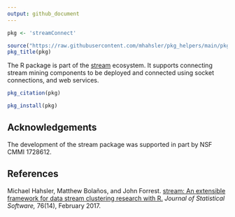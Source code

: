 ```yaml
---
output: github_document
---
```


```r
pkg <- 'streamConnect'

source("https://raw.githubusercontent.com/mhahsler/pkg_helpers/main/pkg_helpers.R")
pkg_title(pkg)
```

The R package is part of the  [stream](https://github.com/mhahsler/stream) ecosystem. It 
supports connecting stream mining components to be deployed and connected using 
socket connections, and web services.

```r
pkg_citation(pkg)
```

```r
pkg_install(pkg)
```


## Acknowledgements

The development of the stream package was supported in part by NSF CMMI 1728612.

## References

Michael Hahsler, Matthew Bolaños, and John Forrest. [stream: An extensible framework for data stream clustering research with R.](https://dx.doi.org/10.18637/jss.v076.i14) _Journal of Statistical Software,_ 76(14), February 2017.
